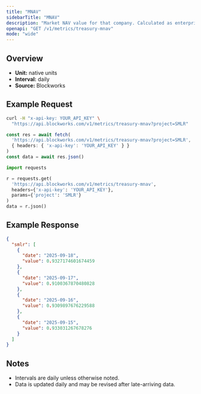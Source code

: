```yaml
---
title: "MNAV"
sidebarTitle: "MNAV"
description: "Market NAV value for that company. Calculated as enterprise value / NAV"
openapi: "GET /v1/metrics/treasury-mnav"
mode: "wide"
---
```


## Overview

- **Unit:** native units
- **Interval:** daily
- **Source:** Blockworks

## Example Request

<CodeGroup>

```bash cURL
curl -H "x-api-key: YOUR_API_KEY" \
  "https://api.blockworks.com/v1/metrics/treasury-mnav?project=SMLR"
```

```typescript TypeScript
const res = await fetch(
  'https://api.blockworks.com/v1/metrics/treasury-mnav?project=SMLR',
  { headers: { 'x-api-key': 'YOUR_API_KEY' } }
)
const data = await res.json()
```

```python Python
import requests

r = requests.get(
  'https://api.blockworks.com/v1/metrics/treasury-mnav',
  headers={'x-api-key': 'YOUR_API_KEY'},
  params={'project': 'SMLR'}
)
data = r.json()
```

</CodeGroup>

## Example Response

```json
{
  "smlr": [
    {
      "date": "2025-09-18",
      "value": 0.9327174601674459
    },
    {
      "date": "2025-09-17",
      "value": 0.9100367870480828
    },
    {
      "date": "2025-09-16",
      "value": 0.9309897676229588
    },
    {
      "date": "2025-09-15",
      "value": 0.933031267678276
    }
  ]
}
```

## Notes
- Intervals are daily unless otherwise noted.
- Data is updated daily and may be revised after late-arriving data.